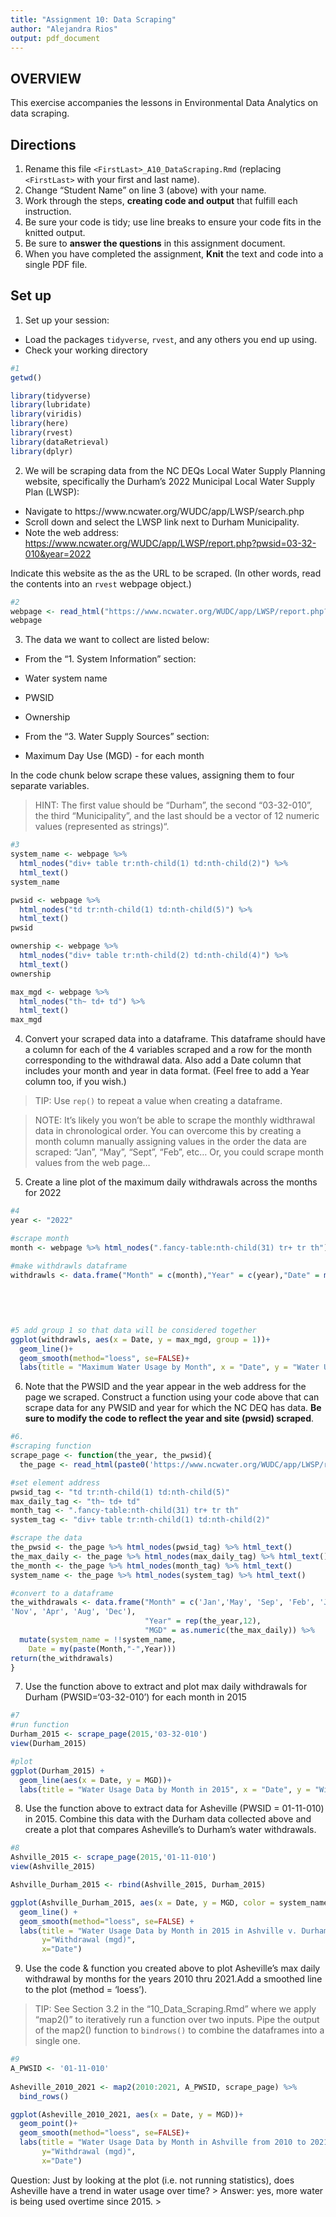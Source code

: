 ```yaml
---
title: "Assignment 10: Data Scraping"
author: "Alejandra Rios"
output: pdf_document
---
```


## OVERVIEW

This exercise accompanies the lessons in Environmental Data Analytics on data scraping. 

## Directions
1. Rename this file `<FirstLast>_A10_DataScraping.Rmd` (replacing `<FirstLast>` with your first and last name).
2. Change "Student Name" on line 3 (above) with your name.
3. Work through the steps, **creating code and output** that fulfill each instruction.
4. Be sure your code is tidy; use line breaks to ensure your code fits in the knitted output.
5. Be sure to **answer the questions** in this assignment document.
6. When you have completed the assignment, **Knit** the text and code into a single PDF file.


## Set up 
1. Set up your session:

* Load the packages `tidyverse`, `rvest`, and any others you end up using.
* Check your working directory

```r
#1 
getwd()

library(tidyverse)
library(lubridate)
library(viridis)
library(here)
library(rvest)
library(dataRetrieval)
library(dplyr)

```

2. We will be scraping data from the NC DEQs Local Water Supply Planning website, specifically the Durham's 2022 Municipal Local Water Supply Plan (LWSP): 
 * Navigate to https://www.ncwater.org/WUDC/app/LWSP/search.php
 * Scroll down and select the LWSP link next to Durham Municipality. 
 * Note the web address: <https://www.ncwater.org/WUDC/app/LWSP/report.php?pwsid=03-32-010&year=2022>
 
Indicate this website as the as the URL to be scraped. (In other words, read the contents into an `rvest` webpage object.)

```r
#2 
webpage <- read_html("https://www.ncwater.org/WUDC/app/LWSP/report.php?pwsid=03-32-010&year=2022")
webpage


```

3. The data we want to collect are listed below:

* From the "1. System Information" section:
 * Water system name
 * PWSID
 * Ownership
 
* From the "3. Water Supply Sources" section:
 * Maximum Day Use (MGD) - for each month

In the code chunk below scrape these values, assigning them to four separate variables.

>HINT: The first value should be "Durham", the second "03-32-010", the third "Municipality", and the last should be a vector of 12 numeric values (represented as strings)".

```r
#3 
system_name <- webpage %>% 
  html_nodes("div+ table tr:nth-child(1) td:nth-child(2)") %>% 
  html_text()
system_name

pwsid <- webpage %>% 
  html_nodes("td tr:nth-child(1) td:nth-child(5)") %>% 
  html_text()
pwsid

ownership <- webpage %>%
  html_nodes("div+ table tr:nth-child(2) td:nth-child(4)") %>%
  html_text()
ownership

max_mgd <- webpage %>%
  html_nodes("th~ td+ td") %>% 
  html_text()
max_mgd
```


4. Convert your scraped data into a dataframe. This dataframe should have a column for each of the 4 variables scraped and a row for the month corresponding to the withdrawal data. Also add a Date column that includes your month and year in data format. (Feel free to add a Year column too, if you wish.)

>TIP: Use `rep()` to repeat a value when creating a dataframe.

>NOTE: It's likely you won't be able to scrape the monthly widthrawal data in chronological order. You can overcome this by creating a month column manually assigning values in the order the data are scraped: "Jan", "May", "Sept", "Feb", etc... Or, you could scrape month values from the web page...

5. Create a line plot of the maximum daily withdrawals across the months for 2022

```r
#4 
year <- "2022"

#scrape month
month <- webpage %>% html_nodes(".fancy-table:nth-child(31) tr+ tr th") %>% html_text()

#make withdrawls dataframe
withdrawls <- data.frame("Month" = c(month),"Year" = c(year),"Date" = my(paste(month,"-",year)),
                                                                         "MGD" = as.numeric(max_mgd),
                                                                         "PWSID" = rep(pwsid,12),
                                                                         "Name" = rep(system_name,12),
                                                                         "Ownership" = rep(ownership,12))

#5 add group 1 so that data will be considered together
ggplot(withdrawls, aes(x = Date, y = max_mgd, group = 1))+
  geom_line()+
  geom_smooth(method="loess", se=FALSE)+
  labs(title = "Maximum Water Usage by Month", x = "Date", y = "Water Usage (million gallons per day)")

```

6. Note that the PWSID and the year appear in the web address for the page we scraped. Construct a function using your code above that can scrape data for any PWSID and year for which the NC DEQ has data. **Be sure to modify the code to reflect the year and site (pwsid) scraped**.

```r
#6.
#scraping function
scrape_page <- function(the_year, the_pwsid){
  the_page <- read_html(paste0('https://www.ncwater.org/WUDC/app/LWSP/report.php?pwsid=', the_pwsid, '&year=', the_year))

#set element address
pwsid_tag <- "td tr:nth-child(1) td:nth-child(5)"
max_daily_tag <- "th~ td+ td"
month_tag <- ".fancy-table:nth-child(31) tr+ tr th"
system_tag <- "div+ table tr:nth-child(1) td:nth-child(2)"

#scrape the data
the_pwsid <- the_page %>% html_nodes(pwsid_tag) %>% html_text()
the_max_daily <- the_page %>% html_nodes(max_daily_tag) %>% html_text()
the_month <- the_page %>% html_nodes(month_tag) %>% html_text()
system_name <- the_page %>% html_nodes(system_tag) %>% html_text()

#convert to a dataframe
the_withdrawals <- data.frame("Month" = c('Jan','May', 'Sep', 'Feb', 'Jun', 'Oct', 'Mar', 'Jul', 	
'Nov', 'Apr', 'Aug', 'Dec'),
                              "Year" = rep(the_year,12),
                              "MGD" = as.numeric(the_max_daily)) %>%
  mutate(system_name = !!system_name,
    Date = my(paste(Month,"-",Year)))
return(the_withdrawals)
}

```

7. Use the function above to extract and plot max daily withdrawals for Durham (PWSID='03-32-010') for each month in 2015

```r
#7 
#run function
Durham_2015 <- scrape_page(2015,'03-32-010')
view(Durham_2015)

#plot
ggplot(Durham_2015) + 
  geom_line(aes(x = Date, y = MGD))+
  labs(title = "Water Usage Data by Month in 2015", x = "Date", y = "Withdrawal (mgd)")
```

8. Use the function above to extract data for Asheville (PWSID = 01-11-010) in 2015. Combine this data with the Durham data collected above and create a plot that compares Asheville's to Durham's water withdrawals.

```r
#8 
Ashville_2015 <- scrape_page(2015,'01-11-010')
view(Ashville_2015)

Ashville_Durham_2015 <- rbind(Ashville_2015, Durham_2015)

ggplot(Ashville_Durham_2015, aes(x = Date, y = MGD, color = system_name)) +
  geom_line() + 
  geom_smooth(method="loess", se=FALSE) +
  labs(title = "Water Usage Data by Month in 2015 in Ashville v. Durham",
       y="Withdrawal (mgd)",
       x="Date")
```


9. Use the code & function you created above to plot Asheville's max daily withdrawal by months for the years 2010 thru 2021.Add a smoothed line to the plot (method = 'loess').

> TIP: See Section 3.2 in the "10_Data_Scraping.Rmd" where we apply "map2()" to iteratively run a function over two inputs. Pipe the output of the map2() function to `bindrows()` to combine the dataframes into a single one. 

```r
#9 
A_PWSID <- '01-11-010'
  
Asheville_2010_2021 <- map2(2010:2021, A_PWSID, scrape_page) %>%
  bind_rows()

ggplot(Asheville_2010_2021, aes(x = Date, y = MGD))+
  geom_point()+
  geom_smooth(method="loess", se=FALSE)+
  labs(title = "Water Usage Data by Month in Ashville from 2010 to 2021",
       y="Withdrawal (mgd)",
       x="Date")

```

Question: Just by looking at the plot (i.e. not running statistics), does Asheville have a trend in water usage over time?
> Answer: yes, more water is being used overtime since 2015.
>
